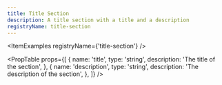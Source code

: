 ```yaml
---
title: Title Section
description: A title section with a title and a description
registryName: title-section
---
```


<ItemExamples registryName={'title-section'} /> 

<PropTable props={[
  {
    name: 'title',
    type: 'string',
    description: 'The title of the section',
  },
  {
    name: 'description',
    type: 'string',
    description: 'The description of the section',
  },
]} />